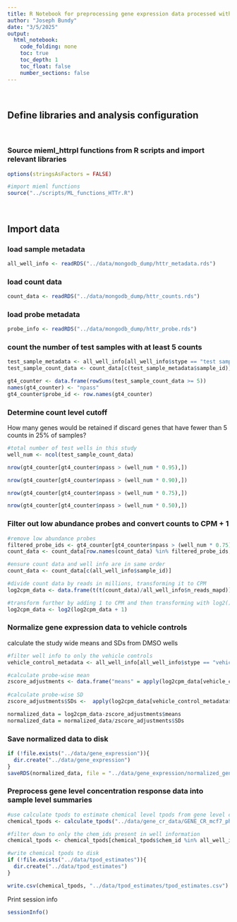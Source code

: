 ```yaml
---
title: R Notebook for preprocessing gene expression data processed with EPA httrpl pipeline for use in mieml
author: "Joseph Bundy"
date: "3/5/2025"
output: 
  html_notebook:
    code_folding: none
    toc: true
    toc_depth: 1
    toc_float: false
    number_sections: false
---
```


<br>

## Define libraries and analysis configuration

<br>

### Source mieml_httrpl functions from R scripts and import relevant libraries
```r
options(stringsAsFactors = FALSE)

#import mieml functions
source("../scripts/ML_functions_HTTr.R")
```

<br>

## Import data

### load sample metadata
```r
all_well_info <- readRDS("../data/mongodb_dump/httr_metadata.rds")
```

### load count data
```r
count_data <- readRDS("../data/mongodb_dump/httr_counts.rds")
```

### load probe metadata
```r
probe_info <- readRDS("../data/mongodb_dump/httr_probe.rds")
```

### count the number of test samples with at least 5 counts
```r
test_sample_metadata <- all_well_info[all_well_info$stype == "test sample",]
test_sample_count_data <- count_data[c(test_sample_metadata$sample_id)]

gt4_counter <- data.frame(rowSums(test_sample_count_data >= 5))
names(gt4_counter) <- "npass"
gt4_counter$probe_id <- row.names(gt4_counter)
```

### Determine count level cutoff

How many genes would be retained if discard genes that have fewer than 5 counts in 25% of samples?
```r
#total number of test wells in this study
well_num <- ncol(test_sample_count_data)

nrow(gt4_counter[gt4_counter$npass > (well_num * 0.95),])

nrow(gt4_counter[gt4_counter$npass > (well_num * 0.90),])

nrow(gt4_counter[gt4_counter$npass > (well_num * 0.75),])

nrow(gt4_counter[gt4_counter$npass > (well_num * 0.50),])
```

### Filter out low abundance probes and convert counts to CPM + 1

```r
#remove low abundance probes
filtered_probe_ids <- gt4_counter[gt4_counter$npass > (well_num * 0.75),]$probe_id
count_data <- count_data[row.names(count_data) %in% filtered_probe_ids,]

#ensure count data and well info are in same order
count_data <- count_data[c(all_well_info$sample_id)]

#divide count data by reads in millions, transforming it to CPM
log2cpm_data <- data.frame(t(t(count_data)/all_well_info$n_reads_mapd))*1000000

#transform further by adding 1 to CPM and then transforming with log2()
log2cpm_data <- log2(log2cpm_data + 1)
```

### Normalize gene expression data to vehicle controls

calculate the study wide means and SDs from DMSO wells
```r
#filter well info to only the vehicle controls
vehicle_control_metadata <- all_well_info[all_well_info$stype == "vehicle control",]

#calculate probe-wise mean
zscore_adjustments <- data.frame("means" = apply(log2cpm_data[vehicle_control_metadata$sample_id], 1, function(x) mean(x)))
  
#calculate probe-wise SD
zscore_adjustments$SDs <-  apply(log2cpm_data[vehicle_control_metadata$sample_id], 1, function(x) sd(x))

normalized_data = log2cpm_data-zscore_adjustments$means
normalized_data = normalized_data/zscore_adjustments$SDs
```


### Save normalized data to disk

```r
if (!file.exists("../data/gene_expression")){
  dir.create("../data/gene_expression")
} 
saveRDS(normalized_data, file = "../data/gene_expression/normalized_gene_expression_data.rds")
```

### Preprocess gene level concentration response data into sample level summaries

```r
#use calculate tpods to estimate chemical level tpods from gene level concentration response data
chemical_tpods <- calculate_tpods("../data/gene_cr_data/GENE_CR_mcf7_ph1_pe1_normal_block_123_allPG_0.05_conthits.RData")

#filter down to only the chem_ids present in well information 
chemical_tpods <- chemical_tpods[chemical_tpods$chem_id %in% all_well_info$chem_id,]

#write chemical tpods to disk
if (!file.exists("../data/tpod_estimates")){
  dir.create("../data/tpod_estimates")
} 

write.csv(chemical_tpods, "../data/tpod_estimates/tpod_estimates.csv")
```



Print session info
```r
sessionInfo()
```

